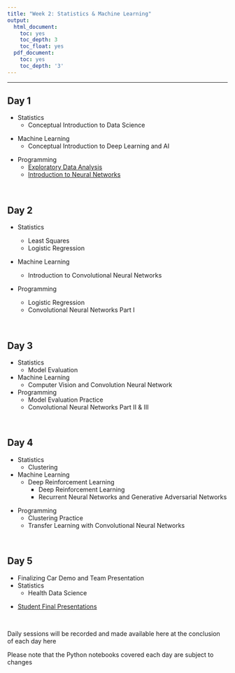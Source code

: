 ```yaml
---
title: "Week 2: Statistics & Machine Learning"
output:
  html_document:
    toc: yes
    toc_depth: 3
    toc_float: yes
  pdf_document:
    toc: yes
    toc_depth: '3'
---
```



---

## Day 1

* Statistics
  * Conceptual Introduction to Data Science


<!-- *2022 material -->
<!--     * [Intro and History of Data Science](https://youtu.be/COsSe5On7D8) -->
<!--     * [Raw vs processed data](https://youtu.be/0wJHQw_fbOM) -->
<!--     * [Data science process: Step 0](https://youtu.be/ZObK1C3dN9Q) -->
<!--     * [Data science process: Steps 1-3](https://youtu.be/7mpfMitAzVA) -->
<!--     * [Statisical vs Computer Science Perspective](https://youtu.be/UuDUrM2E1vU) -->
<!--     * [Data science process: Step 4](https://youtu.be/YpnXWPVNS7Y) -->
<!--     * [Data science pitfalls and data science IRL](https://youtu.be/D_26luygCiM) -->
<!-- *2022 material -->


* Machine Learning
  * Conceptual Introduction to Deep Learning and AI

<!-- *2022 material -->
  <!-- * [Introduction to Deep Learning](https://www.dropbox.com/s/fv7u5d2h6pqekwn/2022-07-11_CELEHS_summerschool.pptx?dl=0) -->
<!-- *2022 material -->


* Programming
  * [Exploratory Data Analysis](https://colab.research.google.com/drive/1UYUQ1y5vQi2Y6JvBbkerIk0eCCFW23ZL#scrollTo=6G6y4tHMIxjz)
  * [Introduction to Neural Networks](https://docs.google.com/document/d/1QnThRj1EppwmlR7uJLZhzJFv3Y9mqMhRFKNcdJwDAkc/edit?usp=sharing)
  
<!-- *2022 material -->
  <!-- * Video clips -->
    <!-- * Intro to Neural Networks -->
    <!-- * Intro to Neural Networks Part II -->
    <!-- * Intro to Neural Networks Part III -->
    <!-- * Intro to Neural Networks Part IV -->
<!-- *2022 material -->

<br>

## Day 2

* Statistics
  * Least Squares
  * Logistic Regression

  <!-- * Video clips -->
    <!-- * Intro to Least Squares -->
    <!-- * Ingredients of Statistical Learning -->
    <!-- * Least Squares Estimate -->
    <!-- * Logistic Regression -->
    <!-- * [Logistic Regression Part II] -->


* Machine Learning
  * Introduction to Convolutional Neural Networks



* Programming
  * Logistic Regression
  * Convolutional Neural Networks Part I


<br>

## Day 3

* Statistics
  * Model Evaluation
  <!-- * Video clips -->
    <!-- * Train Test Split -->
    <!-- * Prediction Performance Metrics -->
    <!-- * Confusion Matrix -->
    <!-- * ROC -->
    <!-- * Evaluation -->


* Machine Learning
  * Computer Vision and Convolution Neural Network

* Programming
  <!-- * [Principal Component Analysis](https://github.com/jlgrons/CELEHS-DSinA/blob/main/Week_2_Materials/Introduction_to_PCA_MC.ipynb) -->
  * Model Evaluation Practice
  * Convolutional Neural Networks Part II & III

<br>

## Day 4

* Statistics
  * Clustering




* Machine Learning
  * Deep Reinforcement Learning
<!--   * Video Clips -->
    * Deep Reinforcement Learning
    <!-- * [Deep Reinforcement Learning part II] -->
    * Recurrent Neural Networks and Generative Adversarial Networks
    <!-- * [Recurrent Neural Networks and Generative Adversarial Networks Part II] -->

<!-- <!-- general adversial networks --> 

* Programming
  * Clustering Practice
  * Transfer Learning with Convolutional Neural Networks

<br>

## Day 5
* Finalizing Car Demo and Team Presentation
* Statistics
   * Health Data Science
   

<!-- * Programming -->
<!--   * [Chest X-ray Classification](https://github.com/jlgrons/CELEHS-DSinA/blob/main/Week_2_Materials/Chest_XRayData.ipynb) -->

* [Student Final Presentations](https://youtu.be/nqdqGy76EBc)


<br>

Daily sessions will be recorded and made available here at the conclusion of each day here

Please note that the Python notebooks covered each day are subject to changes

<br>


